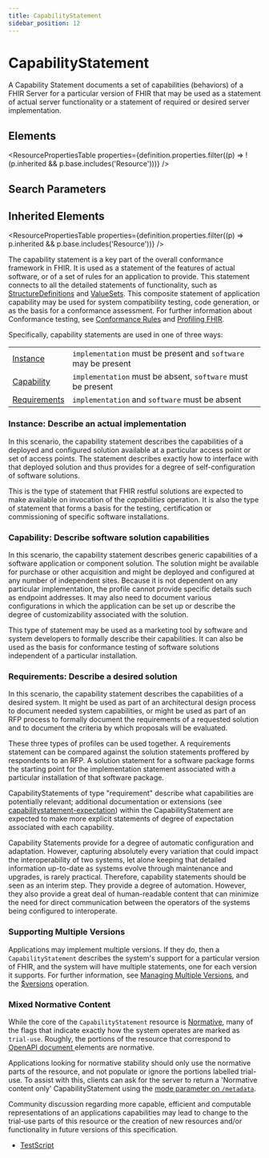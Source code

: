 ```yaml
---
title: CapabilityStatement
sidebar_position: 12
---
```



# CapabilityStatement

A Capability Statement documents a set of capabilities (behaviors) of a FHIR Server for a particular version of FHIR that may be used as a statement of actual server functionality or a statement of required or desired server implementation.

<Tabs queryString="section">
  <TabItem value="schema" label="Schema" default>

## Elements

<ResourcePropertiesTable
  properties={definition.properties.filter((p) => !(p.inherited && p.base.includes('Resource')))}
/>

## Search Parameters

<SearchParamsTable searchParams={definition.searchParameters} />

## Inherited Elements

<ResourcePropertiesTable properties={definition.properties.filter((p) => p.inherited && p.base.includes('Resource'))} />

  </TabItem>
  <TabItem value="usage" label="Usage">
<div> <a name="scope"></a> <p> The capability statement is a key part of the overall conformance framework in FHIR.  It is used as a statement of the features of actual software, or of a set of  rules for an application to provide. This statement connects to all the detailed  statements of functionality, such as <a href="/docs/api/fhir/resources/structuredefinition">StructureDefinitions</a>  and <a href="/docs/api/fhir/resources/valueset">ValueSets</a>. This composite statement of application  capability may be used for system compatibility testing, code generation, or as  the basis for a conformance assessment. For further information about Conformance  testing, see <a href="https://www.hl7.org/fhir/conformance-rules.html">Conformance Rules</a> and  <a href="https://www.hl7.org/fhir/profiling.html">Profiling FHIR</a>. </p> <p> Specifically, capability statements are used in one of three ways: </p> <table class="grid">  <tbody><tr><td><a href="https://www.hl7.org/fhir/#instance">Instance</a></td><td><code>implementation</code> must be present and <code>software</code> may be present</td></tr>  <tr><td><a href="https://www.hl7.org/fhir/#capability">Capability</a></td><td><code>implementation</code> must be absent, <code>software</code> must be present</td></tr>  <tr><td><a href="https://www.hl7.org/fhir/#requirements">Requirements</a></td><td><code>implementation</code> and <code>software</code> must be absent</td></tr> </tbody></table> <a name="instance"></a> <h3 class="self-link-parent"> Instance: Describe an actual implementation <a href="/docs/api/fhir/resources/capabilitystatement" title="link to here" class="self-link"></a></h3> <p> In this scenario, the capability statement describes the capabilities of a deployed  and configured solution available at a particular access point or set of access points.   The statement describes exactly how to interface with that deployed solution and thus  provides for a degree of self-configuration of software solutions. </p> <p> This is the type of  statement that FHIR restful solutions are expected to make available on invocation of the  <i>capabilities</i> operation.  It is also the type of statement that forms a basis for the testing, certification or commissioning of specific software installations. </p> <a name="capability"></a> <h3 class="self-link-parent"> Capability: Describe software solution capabilities <a href="/docs/api/fhir/resources/capabilitystatement" title="link to here" class="self-link"></a></h3> <p> In this scenario, the capability statement describes generic capabilities of a  software application or component solution.  The solution might be available for purchase or other acquisition and might be deployed and configured at any number of independent sites.  Because it is not dependent on any particular implementation, the profile cannot provide specific details such as endpoint addresses.  It may also need to document various configurations in which the application can be set up or describe the degree of customizability associated with the solution. </p> <p>This type of statement may be used as a marketing tool by software and system developers to formally describe their capabilities.  It can also be used as the basis for conformance testing of software solutions independent of a particular installation. </p> <a name="requirements"></a> <h3 class="self-link-parent"> Requirements: Describe a desired solution <a href="/docs/api/fhir/resources/capabilitystatement" title="link to here" class="self-link"></a></h3> <p> In this scenario, the capability statement describes the capabilities of a desired system.  It might be used as part of an architectural design process to document needed system capabilities, or might be used as part of an RFP process to formally document the requirements of a requested solution and to document the criteria by which proposals will be evaluated. </p> <p> These three types of profiles can be used together.  A requirements statement can  be compared against the solution statements proffered by respondents to an RFP.  A  solution statement for a software package forms the starting point for the implementation  statement associated with a particular installation of that software package. </p> <p> <Link to="/docs/api/fhir/resources/capabilitystatement">CapabilityStatements</Link> of type "requirement" describe what capabilities are potentially relevant; additional documentation or extensions (see <a href="https://www.hl7.org/fhir/extension-capabilitystatement-expectation.html">capabilitystatement-expectation</a>) within the  <Link to="/docs/api/fhir/resources/capabilitystatement">CapabilityStatement</Link> are expected to make more explicit statements of degree of expectation  associated with each capability. </p> </div>
  </TabItem>

  <TabItem value="backgroundAndContext" label="Background and Context">
<div> <a name="bnc"></a>    <p> Capability Statements provide for a degree of automatic configuration and adaptation. However, capturing absolutely every variation that could impact the interoperability of two systems, let alone keeping that detailed information up-to-date as systems evolve  through maintenance and upgrades, is rarely practical. Therefore, capability statements  should be seen as an interim step.  They provide a degree of automation.  However, they  also provide a great deal of human-readable content that can minimize the need for direct  communication between the operators of the systems being configured to interoperate. </p> <a name="mixed"></a> <h3 class="self-link-parent"> Supporting Multiple Versions <a href="/docs/api/fhir/resources/capabilitystatement" title="link to here" class="self-link"></a></h3> <p> Applications may implement multiple versions. If they do, then a <code>CapabilityStatement</code>  describes the system's support for a particular version of FHIR, and the system will have multiple  statements, one for each version it supports. For further information, see <a href="https://www.hl7.org/fhir/versioning.html">Managing   Multiple Versions</a>, and the <a href="https://www.hl7.org/fhir/capabilitystatement-operation-versions.html">$versions</a> operation. </p> <a name="mixed"></a> <h3 class="self-link-parent"> Mixed Normative Content <a href="/docs/api/fhir/resources/capabilitystatement" title="link to here" class="self-link"></a></h3> <p> While the core of the <code>CapabilityStatement</code> resource is <a href="https://www.hl7.org/fhir/versions.html#std-process">Normative</a>,  many of the flags that indicate exactly how the system operates are marked as <code>trial-use</code>. Roughly, the portions of the resource that correspond to <a href="https://github.com/OAI/OpenAPI-Specification">OpenAPI document </a> elements are normative.  </p> <p> Applications looking for normative stability should only use the normative parts of the  resource, and not populate or ignore the portions labelled trial-use. To assist with this, clients  can ask for the server to return a 'Normative content only' <Link to="/docs/api/fhir/resources/capabilitystatement">CapabilityStatement</Link> using the <a href="https://www.hl7.org/fhir/http.html#capabilities">mode parameter on <code>/metadata</code></a>. </p> <p> Community discussion regarding more capable, efficient and computable representations of  an applications capabilities may lead to change to the trial-use parts of this resource or the creation of new  resources and/or functionality in future versions of this specification. </p> </div>
  </TabItem>
  <TabItem value="referencedBy" label="Referenced By">
<ul><li><a href="/docs/api/fhir/resources/testscript">TestScript</a></li></ul>
  </TabItem>
</Tabs>
